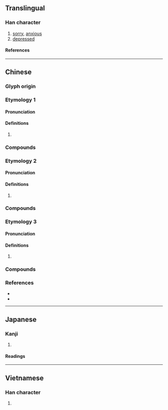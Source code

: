 {{character info}}
==Translingual==

===Han character===
{{Han char|rn=61|rad=心|as=05|sn=8|four=95027|canj=PLLN|ids=⿰忄弗}}

# [[sorry]], [[anxious]]
# [[depressed]]

====References====
{{Han ref|kx=0382.130|dkj=10486|dj=0712.030|hdz=42288.030|uh=602B}}

----

==Chinese==
{{zh-forms}}

===Glyph origin===
{{Han etym}}

===Etymology 1===

====Pronunciation====
{{zh-pron
|m=fú
|c=fat6
|mc=2
|oc=2,2
|cat=
}}

====Definitions====
{{zh-hanzi}}

# {{rfdef|zh}}

===Compounds===
{{zh-der|怫然|怫鬱|怫恚}}

===Etymology 2===

====Pronunciation====
{{zh-pron
|m=bèi
|c=bui6
|mc=
|oc=
|cat=
}}

====Definitions====
{{zh-hanzi}}

# {{zh-alt-form|悖|to go [[against]]; to run [[counter]] to}}

===Compounds===
{{zh-der|怫異}}

===Etymology 3===

====Pronunciation====
{{zh-pron
|m=fèi
|c=fai3
|mc=1
|oc=1,1
|cat=
}}

====Definitions====
{{zh-hanzi}}

# {{rfdef|zh}}

===Compounds===
{{zh-der|怫然:fèirán|怫然變色|怫然作色|怫然不悅|怫恚|怫愄}}

===References===
* {{R:twedu|B01072}}
* {{R:yue:Hanzi}}

----

==Japanese==

===Kanji===
{{ja-kanji|grade=|rs=心05}}

# {{rfdef|ja|sort=心05}}

====Readings====
{{ja-readings
|goon=ひ, ぼち
|kanon=ひ, ふつ
|kun=ふさぐ, いかる
}}

----

==Vietnamese==

===Han character===
{{vi-readings|rs=心05|reading=phật}}

# {{rfdef|vi|sort=心05}}